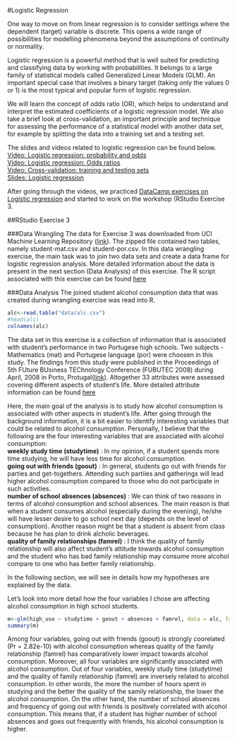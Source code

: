 #Logistic Regression

One way to move on from linear regression is to consider settings where the dependent (target) variable is discrete. This opens a wide range of possibilities for modelling phenomena beyond the assumptions of continuity or normality.

Logistic regression is a powerful method that is well suited for predicting and classifying data by working with probabilities. It belongs to a large family of statistical models called Generalized Linear Models (GLM). An important special case that involves a binary target (taking only the values 0 or 1) is the most typical and popular form of logistic regression. 

We will learn the concept of odds ratio (OR), which helps to understand and interpret the estimated coefficients of a logistic regression model. We also take a brief look at cross-validation, an important principle and technique for assessing the performance of a statistical model with another data set, for example by splitting the data into a training set and a testing set.

The slides and videos related to logistic regression can be found below.  
[Video: Logistic regression: probability and odds](https://player.vimeo.com/video/202056054)  
[Video: Logistic regression: Odds ratios](https://player.vimeo.com/video/202056098)  
[Video: Cross-validation: training and testing sets](https://player.vimeo.com/video/202056141)  
[Slides: Logistic regression](https://tuomonieminen.github.io/Helsinki-Open-Data-Science/#/23)

After going through the videos, we practiced [DataCamp exercises on Logistic regression](https://campus.datacamp.com/courses/helsinki-open-data-science/logistic-regression?ex=1) and started to work on the workshop (RStudio Exercise 3.

##RStudio Exercise 3

###Data Wrangling
The data for Exercise 3 was downloaded from UCI Machine Learning Repository ([link](https://archive.ics.uci.edu/ml/datasets/Student+Performance)). The zipped file contained two tables, namely student-mat.csv and student-por.csv. In this data wrangling exercise, the main task was to join two data sets and create a data frame for logistic regression analysis. More detailed information about the data is present in the next section (Data Analysis) of this exercise. The R script associated with this exercise can be found [here](https://github.com/kisun/IODS-project/blob/master/data/create_alc.R)

###Data Analysis
The joined student alcohol consumption data that was created during wrangling exercise was read into R. 
```r
alc<-read.table("data/alc.csv")
#head(alc)
colnames(alc)
```
The data set in this exercise is a collection of information that is associated with student's performance in two Portugese high schools. Two subjects - Mathematics (mat) and Portugese language (por) were choosen in this study. The findings from this study were published in the Proceedings of 5th FUture BUsiness TEChnology Conference (FUBUTEC 2008) during April, 2008 in Porto, Protugal([link](http://www3.dsi.uminho.pt/pcortez/student.pdf)). Altogether 33 attributes were assessed covering different aspects of student's life. More detailed attribute information can be found [here](https://archive.ics.uci.edu/ml/datasets/Student+Performance)

Here, the main goal of the analysis is to study how alcohol consumption is associated with other aspects in student's life. After going through the background information, it is a bit easier to identify interesting variables that could be related to alcohol consumption. Personally, I believe that the following are the four interesting variables that are associated with alcohol consumption:  
**weekly study time (studytime)** : In my opinion, if a student spends more time studying, he will have less time for alcohol consumption.  
**going out with friends (goout)** : In general, students go out with friends for parties and get-togethers. Attending such partiies and gatherings will lead higher alcohol consumption compared to those who do not participate in such activities.  
**number of school absences (absences)** : We can think of two reasons in terms of alcohol consumption and school absences. The main reason is that when a student consumes alcohol (especially during the evening), he/she will have lesser desire to go school next day (depends on the level of consumption). Another reason might be that a student is absent from class because he has plan to drink alcholic beverages.  
**quality of family relationships (famrel)** : I think the quality of family relationship will also affect student's attitude towards alcohol consumption and the student who has bad family relationship may consume more alcohol compare to one who has better family relationship.



In the following section, we will see in details how my hypotheses are explained by the data.

Let's look into more detail how the four variables I chose are affecting alcohol consumption in high school students.
```r
m<-glm(high_use ~ studytime + goout + absences + famrel, data = alc, family = "binomial")
summary(m)
```
Among four variables, going out with friends (goout) is strongly coorelated (Pr = 2.82e-10) with alcohol consumption whereas quality of the family relationship (famrel) has comparatively lower impact towards alcohol consumption. Moreover, all four variables are significantly associated with alcohol consumption. Out of four variables, weekly study time (studytime) and the quality of family relationship (famrel) are inversely related to alcohol consumption. In other words, the more the number of hours spent in studying and the better the quality of the samily relationship, the lower the alcohol consumption. On the other hand, the number of school absences and frequency of going out with friends is positively correlated with alcohol consumption. This means that, if a student has higher number of school absences and goes out frequently with friends, his alcohol consumption is higher. 
